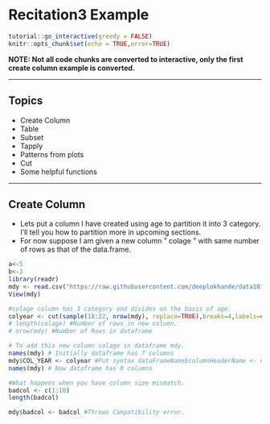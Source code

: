 # Recitation3 Example {#rec3}

<script src=https://cdn.datacamp.com/datacamp-light-latest.min.js></script>
```{r ,include=FALSE}
tutorial::go_interactive(greedy = FALSE)
knitr::opts_chunk$set(echo = TRUE,error=TRUE)
```


**NOTE: Not all code chunks are converted to interactive, only the first create column example is converted.**

---

## Topics 

- Create Column
- Table
- Subset
- Tapply
- Patterns from plots
- Cut
- Some helpful functions


---

## Create Column
* Lets put a column I have created using age to partition it into 3 category. I'll tell you how to partition more in upcoming sections.
* For now suppose I am given a new column " colage " with same number of rows as that of the data.frame.
```{r ,tut=TRUE, ex="create_a",type="pre-exercise-code"}
a<-5
b<-3
library(readr)
mdy <- read.csv("https://raw.githubusercontent.com/deeplokhande/data101_test/main/MOODY-2019.csv")
View(mdy)
```

```{r ,tut=TRUE, ex="create_a",type="sample-code"}
#colage column has 3 category and divides on the basis of age.
colyear <- cut(sample(18:22, nrow(mdy), replace=TRUE),breaks=4,labels=c( "Freshman", "Sophomore", "Junior", "Senior"))
# length(colage) #Number of rows in new column.
# nrow(mdy) #Number of Rows in dataframe

# To add this new column colage in dataframe mdy.
names(mdy) # Initially dataframe has 7 columns
mdy$COL_YEAR <- colyear #Put syntax dataFrameName$columnHeaderName <- newColumn
names(mdy) # Now dataframe has 8 columns
```

```{r ,tut=TRUE,error=TRUE}
#What happens when you have column size mismatch.
badcol <- c(1:10)
length(badcol)

mdy$badcol <- badcol #Throws Compatibility error. 
```




<!-- --- -->

<!-- ## Table -->

<!-- - table() function in R Language is used to create a categorical representation of data with variable name and the frequency in the form of a table. -->

<!-- ```{r} -->
<!-- tableex1<- table(mdy$GRADE) #Use of table  function on the new column. -->
<!-- tableex1 -->
<!-- barplot(tableex1,col =c("red","purple","cyan","yellow","green"),xlab = "Labels", ylab = "Frequency",main = "table() example 1") #plot. -->
<!-- ``` -->


<!-- - More use of table() is when you use multiple categorical columns. For example, lets see the count of *grade* vs *asks_questions*. -->

<!-- ```{r} -->
<!-- tableex2<-table(mdy$GRADE,mdy$ASKS_QUESTIONS) -->
<!-- tableex2 -->
<!-- mosaicplot(tableex2,col =c("red","purple","cyan","yellow","green"),main = "table() example 2") -->
<!-- ``` -->






<!-- --- -->

<!-- ## Subset -->

<!-- - subset() function in R programming is used to create a subset of vectors, matrices or data frames based on the conditions provided in the parameters. -->

<!-- - NOTE: To create a subset, not only can you use the subset() function, but also: -->
<!--     - you can use [ ] operator. Ex: dataFrameName['columnName']  -->
<!--     - Even \$ operator is a subset operator. Ex: dataFrameName\$columnName -->

<!-- ```{r} -->
<!-- #Subset of rows -->
<!-- mdy_never_smartphone<-subset(mdy,ON_SMARTPHONE=="never") -->
<!-- nrow(mdy) -->
<!-- nrow(mdy_never_smartphone) -->
<!-- table(mdy_never_smartphone$ON_SMARTPHONE) # You can see only student never on smartphone are in the subset. -->

<!-- #subset of columns -->
<!-- mdy_except8<-subset(mdy, select = -c(8)) -->
<!-- ncol(mdy) -->
<!-- ncol(mdy_except8) # You can see the number of columns has been reduced by 1, due to subsetting without column 8 -->

<!-- #Subset of Rows and Columns -->
<!-- mdy_except8_never<-subset(mdy, select = -c(8), ON_SMARTPHONE == "never") -->
<!-- table(mdy_except8_never$ON_SMARTPHONE) -->
<!-- dim(mdy) -->
<!-- dim(mdy_except8_never)# You can see only student never on smartphones without column 8 data are present in the subset. -->
<!-- ``` -->


<!-- --- -->

<!-- ## tapply -->

<!-- - tapply() function in R Language is used to apply a function over a subset of vectors given by a combination of factors -->
<!-- - This is a very versatile function, as we'll see from the use case.  -->
<!-- - Note : There are different aggregate functions that can be used. For example, Mean, Median, Variance, Sum etc. -->

<!-- ```{r} -->
<!-- # To apply tapply() on capital gains factored on mdydiac sign. -->

<!-- mdy_scoreavg<-tapply(mdy$SCORE,mdy$ON_SMARTPHONE,mean) -->
<!-- mdy_scoreavg # We can see it calculated mean value of the score by students with respect to their use of phone in class. -->

<!-- barplot(mdy_scoreavg,col = "cyan",xlab = "Labels", ylab = "mean_val",main = "tapply() example 1",las = 2, cex.names = 0.75)#plot -->
<!-- ``` -->

<!-- - We can also factor it on multiple attributes. -->
<!-- - Lets factor the grades on on_smartphone as well as grade category. -->


<!-- ```{r} -->

<!-- mdy.scoreavg2d<-tapply(mdy$GRADE,list(mdy$ON_SMARTPHONE,mdy$GRADE),length) -->
<!-- mdy.scoreavg2d[is.na(mdy.scoreavg2d)]<-0 -->
<!-- mdy.scoreavg2d# We can see it calculated count of the grade of student with respect to their in-class smartphone usage  and grade category. -->
<!-- barplot(mdy.scoreavg2d,col=c("red","cyan","orange","blue"),main = "tapply() example 2",beside = TRUE,legend=rownames(mdy.scoreavg2d)) -->
<!-- ``` -->


<!-- --- -->

<!-- ## Finding Patterns using plots. -->

<!-- See slide 14 -->

<!-- ### Good Example  -->

<!-- - Let’s look at the frequency of students grades excluding those who "never" and "always" use smartphones in class. -->

<!-- ```{r} -->
<!-- freq_rare_user<-subset(mdy, ON_SMARTPHONE!="never" & ON_SMARTPHONE!="always") # We created a subset based on two constraint -->
<!-- freq_rare_usertable= table(freq_rare_user$ON_SMARTPHONE,freq_rare_user$GRADE) # We created a table for frequency. -->
<!-- freq_rare_usertable -->
<!-- barplot(freq_rare_usertable, main = "Number of students vs Grade", col = c("red","cyan") ,ylab = "Number of Students", xlab = "Grades", las = 2, cex.names = 0.75,beside = TRUE,legend=rownames(freq_rare_usertable)) #plot -->
<!-- ``` -->

<!-- - We can see that students with higher grades use more phone. -->
<!-- - While very less students who "rarely" use phone in class get A grade. -->

<!-- ##### (Disclaimer: Findings are based on this dataset only, and the claims may or may-not be valid in real world case. Please consider it for academic purpose only.) -->

<!-- ### Bad Example 1 -->

<!-- - Let’s look at the barplot of the Grade factored by student who always use their smartphone in class. -->

<!-- ```{r} -->
<!-- user<-tapply(mdy$GRADE,list(mdy$ON_SMARTPHONE,mdy$GRADE),length) # We applied tapply on created a subset based on 1 constraint -->
<!-- user[is.na(user)]<-0 -->
<!-- always_user<-user[0:1,] -->
<!-- always_user -->
<!-- # We created a table for frequency. -->

<!-- barplot(always_user, main = "Number of students 'always' on smartphone vs Grade", col = c("red","cyan") ,ylab = "Number of Students", xlab = "Grades", las = 2, cex.names = 0.75,beside = TRUE,legend=rownames(always_user)) #plot -->
<!-- ``` -->




<!-- --- -->

<!-- ### Bad Example 2 -->

<!-- - Lets look at grade distribution for people who are "sometimes" or "never" late for class. -->

<!-- ```{r} -->

<!-- not_always_late<-subset(mdy, LATE_IN_CLASS != "Yes") -->
<!-- # not_always_late<-subset(mdy,LATE_IN_CLASS == "Sometimes" & LATE_IN_CLASS == "Never") -->
<!-- nal_table<-table(not_always_late$LATE_IN_CLASS,not_always_late$GRADE) -->
<!-- nal_table -->
<!-- barplot(nal_table, main = "Number of students vs Grade", col = c("red","cyan") ,ylab = "Number of Students", xlab = "Grades", las = 2, cex.names = 0.75,beside = TRUE,legend=rownames(nal_table)) #plot -->
<!-- ``` -->



<!-- --- -->

<!-- ## Cut -->

<!-- - cut() function in R Language is used to divide a **numeric vector** into different ranges -->

<!-- ```{r} -->

<!-- # We access the Score column from moody dataset. -->
<!-- score0 <- cut(mdy$SCORE,10) -->

<!-- levels(score0) # Lets make sure that the cut really create how many partitions.  -->
<!-- table(score0) #lets check the distribution of people in each partition. -->

<!-- # Cut Example using breaks - Cutting data using defined vector.  -->
<!-- score1 <- cut(mdy$SCORE,breaks=c(0,50,100),labels=c("NC","P")) -->
<!-- table(score1) -->

<!-- # Example using pretty - Cutting the numerical data into categories. -->
<!-- score2<- cut(mdy$SCORE,pretty(mdy$SCORE,2),labels=c("NC","P")) -->
<!-- table(score2) -->

<!-- ``` -->


<!-- --- -->

<!-- ### Some helpful functions -->
<!-- * pretty() function in R Language is used to decide sequence of equally spaced round values. -->

<!-- ```{r} -->
<!-- pretty(1:50,n=5) #The values are chosen so that they are 1, 2 or 5 times a power of 10. -->
<!-- ``` -->

<!-- * seq() function in R Language is used to create a sequence of elements in a Vector. It takes the length and difference between values as optional argument. -->

<!-- ```{r} -->
<!-- seq(2,10,2) -->
<!-- ``` -->
